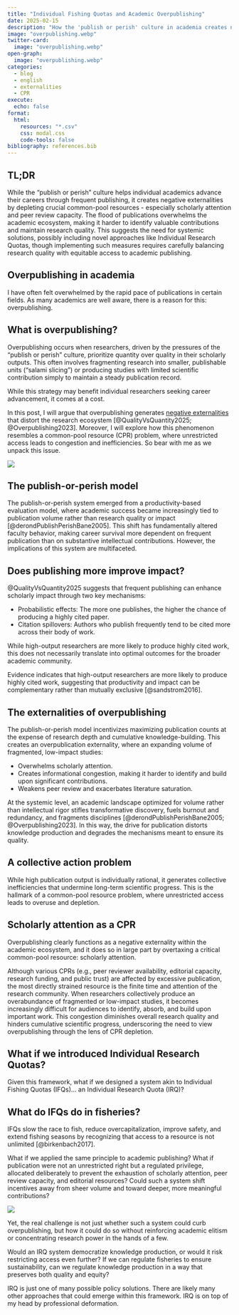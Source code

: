 ```yaml
---
title: "Individual Fishing Quotas and Academic Overpublishing"
date: 2025-02-15
description: "How the 'publish or perish' culture in academia creates negative externalities by prioritizing quantity over quality, leading to systemic inefficiencies in knowledge production and dissemination. This piece examines overpublishing as a common-pool resource problem and its implications for scientific progress."
image: "overpublishing.webp"
twitter-card:
  image: "overpublishing.webp"
open-graph:
  image: "overpublishing.webp"
categories:
  - blog
  - english
  - externalities
  - CPR
execute:
  echo: false
format:
  html:
    resources: "*.csv"
    css: modal.css
    code-tools: false
bibliography: references.bib
---
```


:::{.callout-tip}
## TL;DR
While the "publish or perish" culture helps individual academics advance their careers through frequent publishing, it creates negative externalities by depleting crucial common-pool resources - especially scholarly attention and peer review capacity. The flood of publications overwhelms the academic ecosystem, making it harder to identify valuable contributions and maintain research quality. This suggests the need for systemic solutions, possibly including novel approaches like Individual Research Quotas, though implementing such measures requires carefully balancing research quality with equitable access to academic publishing.

:::

## Overpublishing in academia

I have often felt overwhelmed by the rapid pace of publications in certain fields. As many academics are well aware, there is a reason for this: overpublishing. 

:::{.callout-note}
## What is overpublishing?

Overpublishing occurs when researchers, driven by the pressures of the "publish or perish" culture, prioritize quantity over quality in their scholarly outputs. This often involves fragmenting research into smaller, publishable units (“salami slicing”) or producing studies with limited scientific contribution simply to maintain a steady publication record.
:::

While this strategy may benefit individual researchers seeking career advancement, it comes at a cost.

In this post, I will argue that overpublishing generates [negative externalities](/blog/2025/01/index_en.qmd) that distort the research ecosystem [@QualityVsQuantity2025; @Overpublishing2023]. Moreover, I will explore how this phenomenon resembles a common-pool resource (CPR) problem, where unrestricted access leads to congestion and inefficiencies. So bear with me as we unpack this issue.

![](overpublishing.webp){fig-align="center"}

## The publish-or-perish model

The publish-or-perish system emerged from a productivity-based evaluation model, where academic success became increasingly tied to publication volume rather than research quality or impact [@derondPublishPerishBane2005]. This shift has fundamentally altered faculty behavior, making career survival more dependent on frequent publication than on substantive intellectual contributions. However, the implications of this system are multifaceted.

:::{.callout-tip}
## Does publishing more improve impact?

@QualityVsQuantity2025 suggests that frequent publishing can enhance scholarly impact through two key mechanisms:

 - Probabilistic effects: The more one publishes, the higher the chance of producing a highly cited paper.
 - Citation spillovers: Authors who publish frequently tend to be cited more across their body of work.
 
While high-output researchers are more likely to produce highly cited work, this does not necessarily translate into optimal outcomes for the broader academic community.
:::
    
 Evidence indicates that high-output researchers are more likely to produce highly cited work, suggesting that productivity and impact can be complementary rather than mutually exclusive [@sandstrom2016].

## The externalities of overpublishing

The publish-or-perish model incentivizes maximizing publication counts at the expense of research depth and cumulative knowledge-building. This creates an overpublication externality, where an expanding volume of fragmented, low-impact studies:

 - Overwhelms scholarly attention.
 - Creates informational congestion, making it harder to identify and build upon significant contributions.
 - Weakens peer review and exacerbates literature saturation.

At the systemic level, an academic landscape optimized for volume rather than intellectual rigor stifles transformative discovery, fuels burnout and redundancy, and fragments disciplines [@derondPublishPerishBane2005; @Overpublishing2023]. In this way, the drive for publication distorts knowledge production and degrades the mechanisms meant to ensure its quality.

:::{.callout-warning}
## A collective action problem

While high publication output is individually rational, it generates collective inefficiencies that undermine long-term scientific progress. This is the hallmark of a common-pool resource problem, where unrestricted access leads to overuse and depletion.
:::

## Scholarly attention as a CPR

Overpublishing clearly functions as a negative externality within the academic ecosystem, and it does so in large part by overtaxing a critical common-pool resource: scholarly attention.

Although various CPRs (e.g., peer reviewer availability, editorial capacity, research funding, and public trust) are affected by excessive publication, the most directly strained resource is the finite time and attention of the research community. When researchers collectively produce an overabundance of fragmented or low-impact studies, it becomes increasingly difficult for audiences to identify, absorb, and build upon important work. This congestion diminishes overall research quality and hinders cumulative scientific progress, underscoring the need to view overpublishing through the lens of CPR depletion.

## What if we introduced Individual Research Quotas?

Given this framework, what if we designed a system akin to Individual Fishing Quotas (IFQs)... an Individual Research Quota (IRQ)?

:::{.callout-important}
## What do IFQs do in fisheries?

IFQs slow the race to fish, reduce overcapitalization, improve safety, and extend fishing seasons by recognizing that access to a resource is not unlimited [@birkenbach2017].
:::

What if we applied the same principle to academic publishing? What if publication were not an unrestricted right but a regulated privilege, allocated deliberately to prevent the exhaustion of scholarly attention, peer review capacity, and editorial resources? Could such a system shift incentives away from sheer volume and toward deeper, more meaningful contributions?

![](irq_research.webp){fig-align="center"}

Yet, the real challenge is not just whether such a system could curb overpublishing, but how it could do so without reinforcing academic elitism or concentrating research power in the hands of a few.

Would an IRQ system democratize knowledge production, or would it risk restricting access even further? If we can regulate fisheries to ensure sustainability, can we regulate knowledge production in a way that preserves both quality and equity?

:::{.callout-warning}
IRQ is just one of many possible policy solutions. There are likely many other approaches that could emerge within this framework. IRQ is on top of my head by professional deformation.
:::
